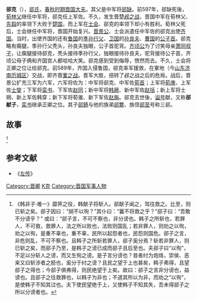 {{Infobox 先秦人物
|名称       = 郤克
|姓     = [[姬姓|姬]]
|名        = 克
|氏        = 郤
|zi          = 
|hao         = 
|官位         = [[晋国|晋国]]中军将
|nickname    = 
|nickzi      = 
|谥号  = 献
|父     = [[郤缺|郤缺]]
|nationality = 
|hometown    = 
|birth       = 
|逝世日期       = 前587年
|别称       = 郤献子
|honor2      = 
|spouse       = 
|子女      = [[郤錡|郤錡]]
}}

'''郤克'''（{{bd||？|前587年||catIdx=X}}），[[郤氏|郤氏]]，[[春秋时期|春秋时期]][[晋国|晋国]][[大夫|大夫]]。其父是中军将[[郤缺|郤缺]]。前597年，郤缺死後，[[荀林父|荀林父]]继任中军将，郤克任上军佐。不久，发生晋楚[[邲之战|邲之战]]，晋国中军在荀林父、[[先縠|先縠]]的率领下大败于[[楚国|楚国]]，而上军在[[士会|士会]]、郤克的率领下却小有胜利。荀林父死后，士会继任中军将，晋国开始复兴。[[晋景公|晋景公]]、士会派遣任中军佐的郤克出使[[齐国|齐国]]。当时，出使齐国的还有[[鲁国|鲁国]]的[[季孙行父|季孙行父]]、[[卫国|卫国]]的[[孙良夫|孙良夫]]、[[曹国|曹国]]的[[公子首|公子首]]。郤克略有瘸腿，季孙行父秃头，孙良夫独眼，公子首驼背。[[齐顷公|齐顷公]]为了讨笑母亲[[萧同叔子|萧同叔子]]，让瘸腿接待郤克，秃头接待季孙行父，独眼接待孙良夫，驼背接待公子首，齐顷公母子俩和齐国宫人都哈哈大笑。郤克感到受到侮辱，愤然而去。不久，士会将正卿之位让给郤克。前589年，齐国入侵鲁国，郤克率军援救，在鞌地（今[[山东|山东]][[济南|济南]][[历城区|历城区]]）交战，即齐晋[[鞌之战|鞌之战]]。晋军大胜，扭转了邲之战之后的危局。战后，晋景公扩充三军为六军，六军将佐为：中军将郤克、中军佐[[荀首|荀首]]；上军将[[荀庚|荀庚]]、上军佐[[士燮|士燮]]；下军将[[栾书|栾书]]、下军佐[[赵同|赵同]]；新中军将[[韩厥|韩厥]]、新中军佐[[赵括_(春秋)|赵括]]；新上军将士朔、新上军佐韩穿；新下军将荀骓、新下军佐[[赵旃|赵旃]]。郤克去世後，[[谥号|谥号]]献，又称'''郤献子'''，[[栾书|栾书]]继承正卿之位。其子[[郤錡|郤錡]]与他的族弟[[郤犨|郤犨]]、族侄[[郤至|郤至]]号称三郤。
== 故事 == 
<ref>《韩非子·难一》靡笄之役，韩献子将斩人。郤献子闻之，驾往救之。比至，则已斩之矣。郤子因曰：“胡不以徇？”其仆曰：“曩不将救之乎？”郤子曰：“吾敢不分谤乎？” 或曰：“郤子言，不可不察也，非分谤也。韩子之所斩也，若罪人，不可救，救罪人，法之所以败也，法败则国乱；若非罪人，则劝之以徇，劝之以徇，是重不辜也，重不辜，民所以起怨者也，民怨则国危。郤子之言，非危则乱，不可不察也。且韩子之所斩若罪人，郤子奚分焉？斩若非罪人，则已斩之矣，而郤子乃至，是韩子之谤已成而郤子且后至也。夫郤子曰“以徇”，不足以分斩人之谤，而又生徇之谤。是子言分谤也？昔者纣为炮烙，崇侯、恶来又曰斩涉者之胫也，奚分于纣之谤？且民之望于上也甚矣，韩子弗得，且望郤子之得也；今郤子俱弗得，则民绝望于上矣。故曰：郤子之言非分谤也，益谤也。且郤子之往救罪也，以韩子为非也；不道其所以为非，而劝之“以徇”，是使韩子不知其过也。夫下使民望绝于上，又使韩子不知其失，吾未得郤子之所以分谤者也。 </ref>

{{start box}}
{{s-before|[[士会|士会]]}}
{{s-title|[[春秋|春秋]][[晉國|晉國]]正卿|前591年—前587年}}
{{s-after|[[栾书|栾书]]}}
{{end box}}

==参考文献==
*《[[左传|左传]]》

[[Category:晋卿|Category:晋卿]]
[[Category:郤姓|K克]]
[[Category:晋国军事人物|Category:晋国军事人物]]